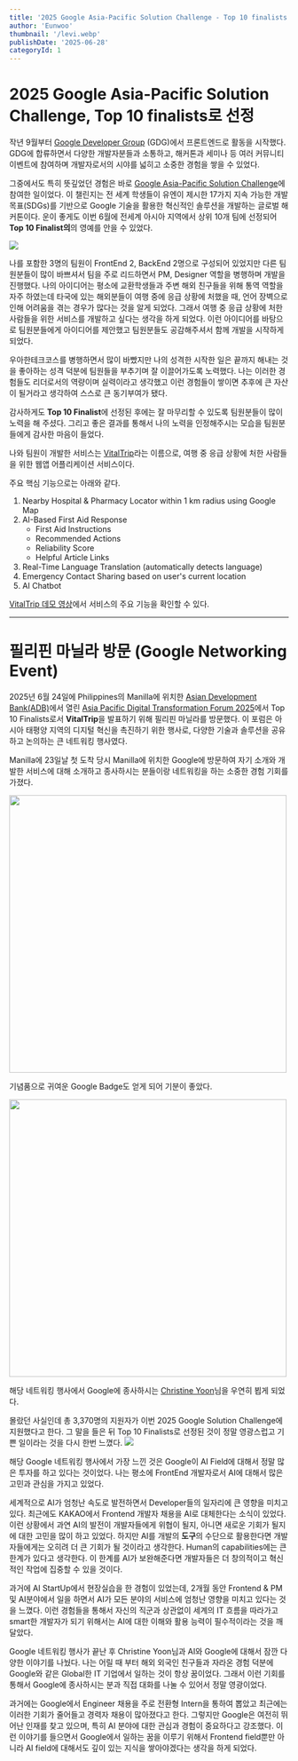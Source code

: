 ```yaml
---
title: '2025 Google Asia-Pacific Solution Challenge - Top 10 finalists'
author: 'Eunwoo'
thumbnail: '/levi.webp'
publishDate: '2025-06-28'
categoryId: 1
---
```


# 2025 Google Asia-Pacific Solution Challenge, Top 10 finalists로 선정

작년 9월부터 [Google Developer Group](https://gdg.community.dev) (GDG)에서 프론트엔드로 활동을 시작했다.
GDG에 합류하면서 다양한 개발자분들과 소통하고, 해커톤과 세미나 등 여러 커뮤니티 이벤트에 참여하며 개발자로서의 시야를 넓히고 소중한 경험을 쌓을 수 있었다.

그중에서도 특히 뜻깊었던 경험은 바로 [Google Asia-Pacific Solution Challenge](https://gdg.community.dev/events/details/google-gdg-on-campus-graphic-era-dehradun-india-presents-solution-challenge-2025)에 참여한 일이었다.
이 챌린지는 전 세계 학생들이 유엔이 제시한 17가지 지속 가능한 개발 목표(SDGs)를 기반으로 Google 기술을 활용한 혁신적인 솔루션을 개발하는 글로벌 해커톤이다.
운이 좋게도 이번 6월에 전세계 아시아 지역에서 상위 10개 팀에 선정되어 **Top 10 Finalist의**의 영예를 안을 수 있었다.

![](https://velog.velcdn.com/images/eunwoo1341/post/7f14c6db-1aa4-4d9f-bb19-b2abb872d2c6/image.png)

나를 포함한 3명의 팀원이 FrontEnd 2, BackEnd 2명으로 구성되어 있었지만 다른 팀원분들이 많이 바쁘셔서 팀을 주로 리드하면서 PM, Designer 역할을 병행하며 개발을 진행했다.
나의 아이디어는 평소에 교환학생들과 주변 해외 친구들을 위해 통역 역할을 자주 하였는데 타국에 있는 해외분들이 여행 중에 응급 상황에 처했을 때, 언어 장벽으로 인해 어려움을 겪는 경우가 많다는 것을 알게 되었다.
그래서 여행 중 응급 상황에 처한 사람들을 위한 서비스를 개발하고 싶다는 생각을 하게 되었다. 이런 아이디어를 바탕으로 팀원분들에게 아이디어를 제안했고 팀원분들도 공감해주셔서 함께 개발을 시작하게 되었다.

우아한테크코스를 병행하면서 많이 바빴지만 나의 성격한 시작한 일은 끝까지 해내는 것을 좋아하는 성격 덕분에 팀원들을 부추기며 잘 이끌어가도록 노력했다.
나는 이러한 경험들도 리더로서의 역량이며 실력이라고 생각했고 이런 경험들이 쌓이면 추후에 큰 자산이 될거라고 생각하여 스스로 큰 동기부여가 됐다.

감사하게도 **Top 10 Finalist**에 선정된 후에는 잘 마무리할 수 있도록 팀원분들이 많이 노력을 해 주셨다.
그리고 좋은 결과를 통해서 나의 노력을 인정해주시는 모습을 팀원분들에게 감사한 마음이 들었다.

나와 팀원이 개발한 서비스는 [VitalTrip](https://github.com/GDG-on-Campus-KNU/4th-SC-Team-5-FE)라는 이름으로, 여행 중 응급 상황에 처한 사람들을 위한 웹앱 어플리케이션 서비스이다.

주요 핵심 기능으로는 아래와 같다.

1.  Nearby Hospital & Pharmacy Locator within 1 km radius using Google Map
2.  AI-Based First Aid Response
    - First Aid Instructions
    - Recommended Actions
    - Reliability Score
    - Helpful Article Links
3.  Real-Time Language Translation (automatically detects language)
4.  Emergency Contact Sharing based on user's current location
5.  AI Chatbot

[VitalTrip 데모 영상](https://youtu.be/Ikz8brbULTk)에서 서비스의 주요 기능을 확인할 수 있다.

---

# 필리핀 마닐라 방문 (Google Networking Event)

2025년 6월 24일에 Philippines의 Manilla에 위치한 [Asian Development Bank(ADB)](https://www.adb.org)에서 열린 [Asia Pacific Digital Transformation Forum 2025](https://www.adb.org/news/events/asia-pacific-digital-transformation-forum-2025)에서 Top 10 Finalists로서 **VitalTrip**을 발표하기 위해 필리핀 마닐라를 방문했다.
이 포럼은 아시아 태평양 지역의 디지털 혁신을 촉진하기 위한 행사로, 다양한 기술과 솔루션을 공유하고 논의하는 큰 네트워킹 행사였다.

Manilla에 23일날 첫 도착 당시 Manilla에 위치한 Google에 방문하여 자기 소개와 개발한 서비스에 대해 소개하고 종사하시는 분들이랑 네트워킹을 하는 소중한 경험 기회를 가졌다.

<img
  src='https://velog.velcdn.com/images/eunwoo1341/post/bc75aa44-a3aa-4521-a951-f92d82f46d3e/image.png'
  width='500'
/>

기념품으로 귀여운 Google Badge도 얻게 되어 기분이 좋았다.

<img
  src='https://velog.velcdn.com/images/eunwoo1341/post/0d7f546f-475d-4a2f-b534-4fdea13129ab/image.png'
  width='500'
/>

해당 네트워킹 행사에서 Google에 종사하시는 [Christine Yoon](https://www.linkedin.com/in/christine-yoon-6931859)님을 우연히 뵙게 되었다.

몰랐던 사실인데 총 3,370명의 지원자가 이번 2025 Google Solution Challenge에 지원했다고 한다.
그 말을 들은 뒤 Top 10 Finalists로 선정된 것이 정말 영광스럽고 기쁜 일이라는 것을 다시 한번 느꼈다.
![](https://velog.velcdn.com/images/eunwoo1341/post/91e40abf-861b-4cb3-84c7-c65471bd563b/image.png)

해당 Google 네트워킹 행사에서 가장 느낀 것은 Google이 AI Field에 대해서 정말 많은 투자를 하고 있다는 것이었다.
나는 평소에 FrontEnd 개발자로서 AI에 대해서 많은 고민과 관심을 가지고 있었다.

세계적으로 AI가 엄청난 속도로 발전하면서 Developer들의 일자리에 큰 영향을 미치고 있다. 최근에도 KAKAO에서 Frontend 개발자 채용을 AI로 대체한다는 소식이 있었다. 이런 상황에서 과연 AI의 발전이 개발자들에게 위협이 될지, 아니면 새로운 기회가 될지에 대한 고민을 많이 하고 있었다.
하지만 AI를 개발의 **도구**의 수단으로 활용한다면 개발자들에게는 오히려 더 큰 기회가 될 것이라고 생각한다.
Human의 capabilities에는 큰 한계가 있다고 생각한다. 이 한계를 AI가 보완해준다면 개발자들은 더 창의적이고 혁신적인 작업에 집중할 수 있을 것이다.

과거에 AI StartUp에서 현장실습을 한 경험이 있었는데, 2개월 동안 Frontend & PM 및 AI분야에서 일을 하면서 AI가 모든 분야의 서비스에 엄청난 영향을 미치고 있다는 것을 느꼈다.
이런 경험들을 통해서 자신의 직군과 상관없이 세계의 IT 흐름을 따라가고 smart한 개발자가 되기 위해서는 AI에 대한 이해와 활용 능력이 필수적이라는 것을 깨달았다.

Google 네트워킹 행사가 끝난 후 Christine Yoon님과 AI와 Google에 대해서 잠깐 다양한 이야기를 나눴다.
나는 어릴 때 부터 해외 외국인 친구들과 자라온 경험 덕분에 Google와 같은 Global한 IT 기업에서 일하는 것이 항상 꿈이었다.
그래서 이런 기회를 통해서 Google에 종사하시는 분과 직접 대화를 나눌 수 있어서 정말 영광이었다.

과거에는 Google에서 Engineer 채용을 주로 전환형 Intern을 통하여 뽑았고 최근에는 이러한 기회가 줄어들고 경력자 채용이 많아졌다고 한다.
그렇지만 Google은 여전히 뛰어난 인재를 찾고 있으며, 특히 AI 분야에 대한 관심과 경험이 중요하다고 강조했다.
이런 이야기를 들으면서 Google에서 일하는 꿈을 이루기 위해서 Frontend field뿐만 아니라 AI field에 대해서도 깊이 있는 지식을 쌓아야겠다는 생각을 하게 되었다.

